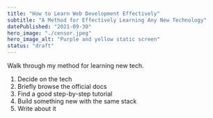 ```yaml
---
title: "How to Learn Web Development Effectively"
subtitle: "A Method for Effectively Learning Any New Technology"
datePublished: "2021-09-30"
hero_image: "./censor.jpeg"
hero_image_alt: "Purple and yellow static screen"
status: "draft"
---
```


Walk through my method for learning new tech.

1. Decide on the tech
2. Briefly browse the official docs
3. Find a good step-by-step tutorial
4. Build something new with the same stack
5. Write about it
